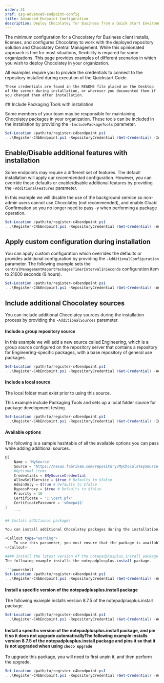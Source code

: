 ```yaml
---
order: 21
xref: qsg-advanced-endpoint-config
title: Advanced Endpoint Configuration
description: Deploy Chocolatey for Business from a Quick Start Environment with advanced configuration options.
---
```


The minimum configuration for a Chocolatey for Business client installs, licenses, and configures Chocolatey to work with the deployed repository solution and Chocolatey Central Management.
While this opinionated approach is fine for most situations, flexibility is required for some organizations. This page provides examples of different scenarios in which you wish to deploy Chocolatey in your organization.

<Callout type="info">
    All examples require you to provide the credentials to connect to the repository installed during execution of the Quickstart Guide.

    These credentials are found in the README file placed on the Desktop of the server during installation, or wherever you documented them if you changed them after installation.
</Callout>
## Include Packaging Tools with installation

Some members of your team may be responsible for maintaining Chocolatey packages in your organization. These tools can be included in the installation by providing the `-IncludePackageTools` parameter.

```powershell
Set-Location /path/to/register-c4bendpoint.ps1
. .\Register-C4bEndpoint.ps1 -RepositoryCredential (Get-Credential) -IncludePackageTools
```

## Enable/Disable additional features with installation

Some endpoints may require a different set of features. The default installation will apply our _recommended_ configuration.
However, you can override these defaults or enable/disable additional features by providing the `-AdditionalFeatures` parameter.

In this example we will disable the use of the background service so non-admin users cannot use Chocolatey (not recommended), and enable Gloabl Confirmation so you no longer need to pass -y when performing a package operation.

```powershell
Set-Location /path/to/register-c4bendpoint.ps1
. .\Register-C4bEndpoint.ps1 -RepositoryCredential (Get-Credential) -AdditionalFeatures @{ useBackgroundService = 'Disabled'; allowGlobalCOnfirmation = 'Enabled' }
```

## Apply custom configuration during installation

You can apply custom configuration which overrides the defaults or provides additional configuration by providing the `-AdditionalConfiguration` parameter.
The following example sets the `centralManagementReportPackagesTimerIntervalInSeconds` configuration item to 21600 seconds (6 hours).

```powershell
Set-Location /path/to/register-c4bendpoint.ps1
. .\Register-C4bEndpoint.ps1 -RepositoryCredential (Get-Credential) -AdditionalConfiguration @{ 'centralManagementReportPackagesTimerIntervalInSeconds' = '21600'}
```

## Include additional Chocolatey sources

You can include additional Chocolatey sources during the installation process by providing the `-AdditionalSources` parameter.

#### Include a group repository source
In this example we will add a new source called Engineering, which is a group source configured on the repository server 
that contains a repository for Engineering-specific packages, with a base repository of general use packages.

```powershell
Set-Location /path/to/register-c4bendpoint.ps1
. .\Register-C4bEndpoint.ps1 -RepositoryCredential (Get-Credential) -AdditionalSources @{Name = 'Engineering'; Source = 'https://repo.fabrikam.com/repository/EngineeringGroup/index.json'}
```

#### Include a local source

<Callout type="warning">
    The local folder must exist prior to using this source.
</Callout>

This example include Packaging Tools and sets up a local folder source for package development testing.

```powershell
Set-Location /path/to/register-c4bendpoint.ps1
. .\Register-C4bEndpoint.ps1 -RepositoryCredential (Get-Credential) -IncludePackageTools -AdditionalSources @{Name = 'LocalTest'; Source = 'C:\packages\testing'}
```

#### Available options

The following is a sample hashtable of all the available options you can pass while adding additional sources.

```powershell
@{
    Name = 'MySource'
    Source = 'https://nexus.fabrikam.com/repository/MyChocolateySource'
    #Optional items
    Credentials = $MySourceCredential
    AllowSelfService = $true # Defaults to $false
    AdminOnly = $true # Defaults to $false
    BypassProxy = $true # Defaults to $false
    Priority = 10
    Certificate = 'C:\cert.pfx'
    CertificatePassword = 's0mepa$$'
}
    ```

## Install additional packages

You can install additional Chocolatey packages during the installation process by providing the `-AdditionalPackages` parameter.

<Callout type="warning">
    To use this parameter, you must ensure that the package is available on configured sources.
</Callout>

#### Install the latest version of the notepadplusplus.install package
The following example installs the notepadplusplus.install package.

```powershell
Set-Location /path/to/register-c4bendpoint.ps1
. .\Register-C4bEndpoint.ps1 -RepositoryCredential (Get-Credential) -AdditionalPackages @{Id ='notepadplusplus.install'}
```

#### Install a specific version of the notepadplusplus.install package
The following example installs version 8.7.5 of the notepadplusplus.install package.

```powershell
Set-Location /path/to/register-c4bendpoint.ps1
. .\Register-C4bEndpoint.ps1 -RepositoryCredential (Get-Credential) -AdditionalPackages @{Id ='notepadplusplus.install'; Version = '8.7.5'}
```

#### Install a specific version of the notepadplusplus.install package, and pin it so it does not upgrade automaticallyThe following example installs version 8.7.5 of the notepadplusplus.install package and pins it so that it is not upgraded when using `choco upgrade`
To upgrade this package, you will need to first unpin it, and then perform the upgrade.

```powershell
Set-Location /path/to/register-c4bendpoint.ps1
. .\Register-C4bEndpoint.ps1 -RepositoryCredential (Get-Credential) -AdditionalPackages @{Id ='notepadplusplus.install'; Version = '8.7.5'; Pin = $true}
```